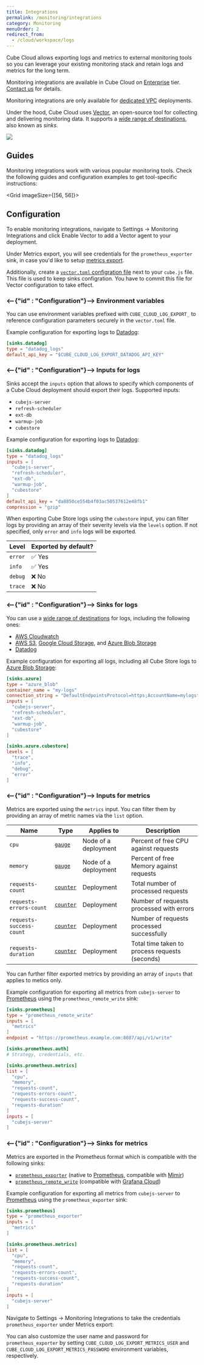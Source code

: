 ```yaml
---
title: Integrations
permalink: /monitoring/integrations
category: Monitoring
menuOrder: 2
redirect_from:
  - /cloud/workspace/logs
---
```


Cube Cloud allows exporting logs and metrics to external monitoring tools so
you can leverage your existing monitoring stack and retain logs and metrics
for the long term.

<SuccessBox>

Monitoring integrations are available in Cube Cloud on
[Enterprise](https://cube.dev/pricing) tier.
[Contact us](https://cube.dev/contact) for details.

</SuccessBox>

<InfoBox>

Monitoring integrations are only available for [dedicated VPC][ref-vpc] deployments.

</InfoBox>

Under the hood, Cube Cloud uses [Vector][vector], an open-source tool for
collecting and delivering monitoring data. It supports a [wide range of
destinations][vector-docs-sinks], also known as _sinks_.

<img
  src="https://ucarecdn.com/17dbc263-2be4-4b7d-9f34-270cd66e878b/"
  style="border: 0;"
/>

## Guides

Monitoring integrations work with various popular monitoring tools. Check
the following guides and configuration examples to get tool-specific
instructions:

<Grid imageSize={[56, 56]}>
  <GridItem
    url="datadog"
    imageUrl="https://static.cube.dev/icons/datadog.svg"
    title="Datadog"
  />
  <GridItem
    url="grafana-cloud"
    imageUrl="https://static.cube.dev/icons/grafana.svg"
    title="Grafana Cloud"
  />
</Grid>

## Configuration

To enable monitoring integrations, navigate
to&nbsp;<Btn>Settings → Monitoring Integrations</Btn> and
click&nbsp;<Btn>Enable Vector</Btn> to add a Vector agent to your deployment.

<Screenshot src="https://ucarecdn.com/7db3949b-83b9-48ae-b4b6-bd2afeda5001/"/>

Under&nbsp;<Btn>Metrics export</Btn>, you will see credentials for the
`prometheus_exporter` sink, in case you'd like to setup
[metrics export][self-sinks-for-metrics].

Additionally, create a [`vector.toml` configration file][vector-docs-config]
next to your `cube.js` file. This file is used to keep sinks configration.
You have to commit this file for Vector configuration to take effect.

### <--{"id" : "Configuration"}--> Environment variables

You can use environment variables prefixed with `CUBE_CLOUD_LOG_EXPORT_`
to reference configuration parameters securely in the `vector.toml` file.

Example configuration for exporting logs to
[Datadog][vector-docs-sinks-datadog]:

```toml
[sinks.datadog]
type = "datadog_logs"
default_api_key = "$CUBE_CLOUD_LOG_EXPORT_DATADOG_API_KEY"
```

### <--{"id" : "Configuration"}--> Inputs for logs

Sinks accept the `inputs` option that allows to specify which components of
a Cube Cloud deployment should export their logs. Supported inputs:

- `cubejs-server`
- `refresh-scheduler`
- `ext-db`
- `warmup-job`
- `cubestore`

Example configuration for exporting logs to
[Datadog][vector-docs-sinks-datadog]:

```toml
[sinks.datadog]
type = "datadog_logs"
inputs = [
  "cubejs-server",
  "refresh-scheduler",
  "ext-db",
  "warmup-job",
  "cubestore"
]
default_api_key = "da8850ce554b4f03ac50537612e48fb1"
compression = "gzip"
```

When exporting Cube Store logs using the `cubestore` input, you can filter
logs by providing an array of their severity levels via the `levels` option.
If not specified, only `error` and `info` logs will be exported.

| Level     | Exported by default? |
| --------- | -------------------- |
| `error`   | ✅ Yes               |
| `info`    | ✅ Yes               |
| `debug`   | ❌ No                |
| `trace`   | ❌ No                |

### <--{"id" : "Configuration"}--> Sinks for logs

You can use a [wide range of destinations][vector-docs-sinks] for logs,
including the following ones:

- [AWS Cloudwatch][vector-docs-sinks-cloudwatch]
- [AWS S3][vector-docs-sinks-s3],
[Google Cloud Storage][vector-docs-sinks-gcs], and
[Azure Blob Storage][vector-docs-sinks-azureblob]
- [Datadog][vector-docs-sinks-datadog]

Example configuration for exporting all logs, including all Cube Store logs
to [Azure Blob Storage][vector-docs-sinks-azureblob]:

```toml
[sinks.azure]
type = "azure_blob"
container_name = "my-logs"
connection_string = "DefaultEndpointsProtocol=https;AccountName=mylogstorage;AccountKey=storageaccountkeybase64encoded;EndpointSuffix=core.windows.net"
inputs = [
  "cubejs-server",
  "refresh-scheduler",
  "ext-db",
  "warmup-job",
  "cubestore"
]

[sinks.azure.cubestore]
levels = [
  "trace",
  "info",
  "debug",
  "error"
]
```

### <--{"id" : "Configuration"}--> Inputs for metrics

Metrics are exported using the `metrics` input. You can filter them by
providing an array of metric names via the `list` option.

| Name                     | Type                                     | Applies to               | Description                                    |
| ------------------------ | ---------------------------------------- | ------------------------ | ---------------------------------------------- |
| `cpu`                    | [`gauge`][vector-docs-metrics-gauge]     | Node of a deployment     | Percent of free CPU against requests           |
| `memory`                 | [`gauge`][vector-docs-metrics-gauge]     | Node of a deployment     | Percent of free Memory against requests        |
| `requests-count`         | [`counter`][vector-docs-metrics-counter] | Deployment               | Total number of processed requests             |
| `requests-errors-count`  | [`counter`][vector-docs-metrics-counter] | Deployment               | Number of requests processed with errors       |
| `requests-success-count` | [`counter`][vector-docs-metrics-counter] | Deployment               | Number of requests processed successfully      |
| `requests-duration`      | [`counter`][vector-docs-metrics-counter] | Deployment               | Total time taken to process requests (seconds) |

You can further filter exported metrics by providing an array of `inputs`
that applies to metics only.

Example configuration for exporting all metrics from `cubejs-server` to
[Prometheus][vector-docs-sinks-prometheus] using the
`prometheus_remote_write` sink:

```toml
[sinks.prometheus]
type = "prometheus_remote_write"
inputs = [
  "metrics"
]
endpoint = "https://prometheus.example.com:8087/api/v1/write"

[sinks.prometheus.auth]
# Strategy, credentials, etc.

[sinks.prometheus.metrics]
list = [
  "cpu",
  "memory",
  "requests-count",
  "requests-errors-count",
  "requests-success-count",
  "requests-duration"
]
inputs = [
  "cubejs-server"
]
```

### <--{"id" : "Configuration"}--> Sinks for metrics

Metrics are exported in the Prometheus format which is compatible with
the following sinks:

- [`prometheus_exporter`][vector-docs-sinks-prometheus-exporter] (native to
[Prometheus][prometheus], compatible with [Mimir][mimir])
- [`prometheus_remote_write`][vector-docs-sinks-prometheus] (compatible with
[Grafana Cloud][grafana-cloud])

Example configuration for exporting all metrics from `cubejs-server` to
[Prometheus][vector-docs-sinks-prometheus-exporter] using the
`prometheus_exporter` sink:

```toml
[sinks.prometheus]
type = "prometheus_exporter"
inputs = [
  "metrics"
]

[sinks.prometheus.metrics]
list = [
  "cpu",
  "memory",
  "requests-count",
  "requests-errors-count",
  "requests-success-count",
  "requests-duration"
]
inputs = [
  "cubejs-server"
]
```

Navigate to&nbsp;<Btn>Settings → Monitoring Integrations</Btn> to take the
credentials `prometheus_exporter`  under&nbsp;<Btn>Metrics export</Btn>:

<Screenshot src="https://ucarecdn.com/7db3949b-83b9-48ae-b4b6-bd2afeda5001/"/>

You can also customize the user name and password for `prometheus_exporter` by
setting `CUBE_CLOUD_LOG_EXPORT_METRICS_USER` and
`CUBE_CLOUD_LOG_EXPORT_METRICS_PASSWORD` environment variables, respectively.

[self-sinks-for-metrics]: #configuration-sinks-for-metrics
[ref-vpc]: /cloud/configuration/connecting-with-a-vpc
[vector]: https://vector.dev/
[vector-docs-config]: https://vector.dev/docs/reference/configuration/
[vector-docs-sinks]: https://vector.dev/docs/reference/configuration/sinks/
[vector-docs-sinks-cloudwatch]: https://vector.dev/docs/reference/configuration/sinks/aws_cloudwatch_logs/
[vector-docs-sinks-s3]: https://vector.dev/docs/reference/configuration/sinks/aws_s3/
[vector-docs-sinks-azureblob]: https://vector.dev/docs/reference/configuration/sinks/azure_blob/
[vector-docs-sinks-gcs]: https://vector.dev/docs/reference/configuration/sinks/gcp_cloud_storage/
[vector-docs-sinks-datadog]: https://vector.dev/docs/reference/configuration/sinks/datadog_logs/
[vector-docs-sinks-prometheus]: https://vector.dev/docs/reference/configuration/sinks/prometheus_remote_write/
[vector-docs-sinks-prometheus-exporter]: https://vector.dev/docs/reference/configuration/sinks/prometheus_exporter/
[vector-docs-metrics-gauge]: https://vector.dev/docs/about/under-the-hood/architecture/data-model/metric/#gauge
[vector-docs-metrics-counter]: https://vector.dev/docs/about/under-the-hood/architecture/data-model/metric/#counter
[prometheus]: https://prometheus.io
[mimir]: https://grafana.com/oss/mimir/
[grafana-cloud]: https://grafana.com/products/cloud/
